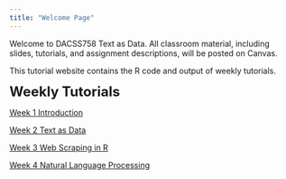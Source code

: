 ```yaml
---
title: "Welcome Page"
---
```


Welcome to DACSS758 Text as Data. All classroom material, including slides, tutorials, and assignment descriptions, will be posted on Canvas.

This tutorial website contains the R code and output of weekly tutorials.

<font size='5'><b> Weekly Tutorials </b></font>

[Week 1 Introduction](https://rosemarypang.com/Text_as_Data_Fall2025/Tutorial1.html)

[Week 2 Text as Data](https://rosemarypang.com/Text_as_Data_Fall2025/Tutorial2.html)

[Week 3 Web Scraping in R](https://rosemarypang.com/Text_as_Data_Fall2025/Tutorial3.html)

[Week 4 Natural Language Processing](https://rosemarypang.com/Text_as_Data_Fall2025/Tutorial4.html)

<!-- 


[Week 5 Preprocessing](https://rosemarypang.com/Text_as_Data_Fall2024/Tutorial5.html)

[Week 6 Text Representation I](https://rosemarypang.com/Text_as_Data_Fall2024/Tutorial6.html)

[Week 7 Text Representation II](https://rosemarypang.com/Text_as_Data_Fall2024/Tutorial7.html)

[Week 8 Dictionary/ Sentiment Analysis](https://rosemarypang.com/Text_as_Data_Fall2024/Tutorial8.html)

[Week 9 Supervised Learning](https://rosemarypang.com/Text_as_Data_Fall2024/Tutorial9.html)

[Week 10 Topic Models](https://rosemarypang.com/Text_as_Data_Fall2024/Tutorial10.html)
SOME NOTES -->